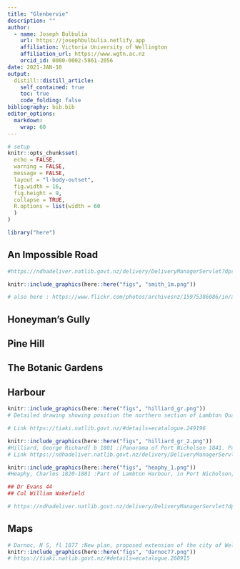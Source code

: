 ```yaml
---
title: "Glenbervie"
description: ""
author:
  - name: Joseph Bulbulia
    url: https://josephbulbulia.netlify.app
    affiliation: Victoria University of Wellington
    affiliation_url: https://www.wgtn.ac.nz
    orcid_id: 0000-0002-5861-2056
date: 2021-JAN-10
output:
  distill::distill_article:
    self_contained: true
    toc: true
    code_folding: false
bibliography: bib.bib
editor_options: 
  markdown: 
    wrap: 60
---
```


```r
# setup
knitr::opts_chunk$set(
  echo = FALSE,
  warning = FALSE,
  message = FALSE,
  layout = "l-body-outset",
  fig.width = 16,
  fig.height = 9,
  collapse = TRUE,
  R.options = list(width = 60
  )
)

library("here")

```

## An Impossible Road

```r
#https://ndhadeliver.natlib.govt.nz/delivery/DeliveryManagerServlet?dps_pid=IE272657

knitr::include_graphics(here::here("figs", "smith_1m.png"))

# also here : https://www.flickr.com/photos/archivesnz/15975386086/in/album-72157649292890288/

```

## Honeyman's Gully

## Pine Hill 

## The Botanic Gardens 

## Harbour


```r
knitr::include_graphics(here::here("figs", "hilliard_gr.png"))
# Detailed drawing showing position the northern section of Lambton Quay with bush-clad hills above The Terrace and the position of houses along the waterfront and inscribed Major Durie

# Link https://tiaki.natlib.govt.nz/#details=ecatalogue.249196
```





```r
knitr::include_graphics(here::here("figs", "hilliard_gr_2.png"))
#Hilliard, George Richard] b 1801 :[Panorama of Port Nicholson 1841. Part 3, Lambton Quay to Bowen Street; and 4, northern Lambton Quay and The Terrace]]
# Link https://ndhadeliver.natlib.govt.nz/delivery/DeliveryManagerServlet?dps_pid=IE128880&dps_custom_att_1=emu
```





```r
knitr::include_graphics(here::here("figs", "heaphy_1.png"))
#Heaphy, Charles 1820-1881 :Part of Lambton Harbour, in Port Nicholson, New Zealand; comprehending about one third of the water frontage of the town of Wellington, April, 1841. Drawn ... by Chas Heaphy ... T. Allom lith. London, Published for the New Zealand Co[mpany] by Smith Elder & Co. printed by C. Hullmandel [1842. ca 1940?]

## Dr Evans 44
## Col William Wakefield 

# https://ndhadeliver.natlib.govt.nz/delivery/DeliveryManagerServlet?dps_pid=IE13986&dps_custom_att_1=emu
```



## Maps 

```r
# Darnoc, N S, fl 1877 :New plan, proposed extension of the city of Wellington [ms map] By N....S Darnoc, practical architect, 1877.
knitr::include_graphics(here::here("figs", "darnoc77.png"))
# https://tiaki.natlib.govt.nz/#details=ecatalogue.260915


```
